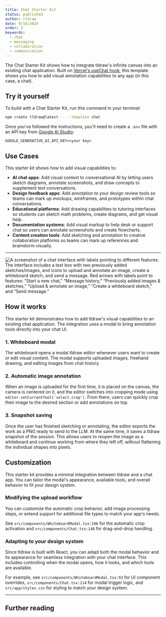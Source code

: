 ```yaml
---
title: Chat Starter Kit
status: published
author: tldraw
date: 9/16/2024
order: 3
keywords:
  - chat
  - messaging
  - collaboration
  - communication
---
```


<StarterKitEmbed id="chat" />

The Chat Starter Kit shows how to integrate tldraw's infinite canvas into an existing chat application. Built on [Vercel's useChat hook](https://ai-sdk.dev/docs/reference/ai-sdk-ui/use-chat), this template shows you how to add visual annotation capabilities to any app (in this case, a chat).

## Try it yourself

To build with a Chat Starter Kit, run this command in your terminal:

```bash
npm create tldraw@latest -- --template chat
```

Once you've followed the instructions, you'll need to create a `.env` file with an API key from [Google AI Studio](https://aistudio.google.com/apikey):

```
GOOGLE_GENERATIVE_AI_API_KEY=<your key>
```

## Use Cases

This starter kit shows how to add visual capabilities to:

- **AI chat apps**: Add visual context to conversational AI by letting users sketch diagrams, annotate screenshots, and draw concepts to supplement text conversations.
- **Design feedback apps**: Add annotation to your design review tools so teams can mark up mockups, wireframes, and prototypes within chat conversations.
- **Educational platforms**: Add drawing capabilities to tutoring interfaces so students can sketch math problems, create diagrams, and get visual help.
- **Documentation systems**: Add visual markup to help desk or support chat so users can annotate screenshots and create flowcharts.
- **Content creation tools**: Add sketching and annotation to creative collaboration platforms so teams can mark up references and brainstorm visually.

---

![A screenshot of a chat interface with labels pointing to different features. The interface includes a text box with two previously added sketches/images, and icons to upload and annotate an image, create a whiteboard sketch, and send a message. Red arrows with labels point to features: “Start a new chat,” “Message history,” “Previously added images & sketches,” “Upload & annotate an image,” “Create a whiteboard sketch,” and “Send message.”](/images/starter-kits/chat-screenshot.png)

## How it works

This starter kit demonstrates how to add tldraw's visual capabilities to an existing chat application. The integration uses a modal to bring annotation tools directly into your chat UI.

### 1. Whiteboard modal

The whiteboard opens a modal tldraw editor whenever users want to create or edit visual content. The modal supports uploaded images, freehand drawing, and editing images from chat history.

### 2. Automatic image annotation

When an image is uploaded for the first time, it is placed on the canvas, the camera is centered on it, and the editor switches into cropping mode using `editor.setCurrentTool('select.crop')`. From there, users can quickly crop their image to the desired section or add annotations on top.

### 3. Snapshot saving

Once the user has finished sketching or annotating, the editor exports the work as a PNG ready to send to the LLM. At the same time, it saves a tldraw snapshot of the session. This allows users to reopen the image as a whiteboard and continue working from where they left off, without flattening the individual shapes into pixels.

## Customization

This starter kit provides a minimal integration between tldraw and a chat app. You can tailor the modal's appearance, available tools, and overall behavior to fit your design system.

### Modifying the upload workflow

You can customize the automatic crop behavior, add image processing steps, or extend support for additional file types to match your app's needs.

See `src/components/WhiteboardModal.tsx:196` for the automatic crop activation and `src/components/Chat.tsx:148` for drag-and-drop handling.

### Adapting to your design system

Since tldraw is built with React, you can adapt both the modal behavior and its appearance for seamless integration with your chat interface. This includes controlling when the modal opens, how it looks, and which tools are available.

For example, see `src/components/WhiteboardModal.tsx:93` for UI component overrides, `src/components/Chat.tsx:114` for modal trigger logic, and `src/app/styles.css` for styling to match your design system.

---

## Further reading
